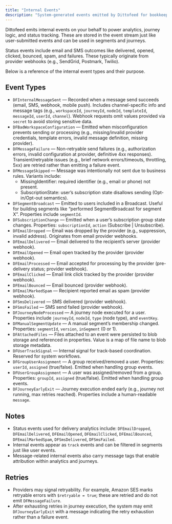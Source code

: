 ```yaml
---
title: "Internal Events"
description: "System-generated events emitted by Dittofeed for bookkeeping, message status, and orchestration."
---
```


Dittofeed emits internal events on your behalf to power analytics, journey logic, and status tracking. These are stored in the event stream just like user-submitted events and can be used in segments and journeys.

Status events include email and SMS outcomes like delivered, opened, clicked, bounced, spam, and failures. These typically originate from provider webhooks (e.g., SendGrid, Postmark, Twilio).

Below is a reference of the internal event types and their purpose.

## Event Types

- `DFInternalMessageSent` — Recorded when a message send succeeds (email, SMS, webhook, mobile push). Includes channel-specific info and message tags (e.g., `workspaceId`, `journeyId`, `nodeId`, `templateId`, `messageId`, `userId`, `channel`). Webhook requests omit values provided via `secret` to avoid storing sensitive data.
- `DFBadWorkspaceConfiguration` — Emitted when misconfiguration prevents sending or processing (e.g., missing/invalid provider credentials, template errors, invalid message definition, missing provider).
- `DFMessageFailure` — Non-retryable send failures (e.g., authorization errors, invalid configuration at provider, definitive 4xx responses). Transient/retryable issues (e.g., brief network errors/timeouts, throttling, 5xx) are retried rather than emitting a failure event.
- `DFMessageSkipped` — Message was intentionally not sent due to business rules. Variants include:
  - MissingIdentifier: required identifier (e.g., email or phone) not present.
  - SubscriptionState: user’s subscription state disallows sending (Opt-in/Opt-out semantics).
- `DFSegmentBroadcast` — Emitted to users included in a Broadcast. Useful for building segments like “performed SegmentBroadcast for segment X”. Properties include `segmentId`.
- `DFSubscriptionChange` — Emitted when a user’s subscription group state changes. Properties: `subscriptionId`, `action` (Subscribe | Unsubscribe).
- `DFEmailDropped` — Email was dropped by the provider (e.g., suppression, invalid address). Originates from email provider webhooks.
- `DFEmailDelivered` — Email delivered to the recipient’s server (provider webhook).
- `DFEmailOpened` — Email open tracked by the provider (provider webhook).
- `DFEmailProcessed` — Email accepted for processing by the provider (pre-delivery status; provider webhook).
- `DFEmailClicked` — Email link click tracked by the provider (provider webhook).
- `DFEmailBounced` — Email bounced (provider webhook).
- `DFEmailMarkedSpam` — Recipient reported email as spam (provider webhook).
- `DFSmsDelivered` — SMS delivered (provider webhook).
- `DFSmsFailed` — SMS send failed (provider webhook).
- `DFJourneyNodeProcessed` — A journey node executed for a user. Properties include `journeyId`, `nodeId`, `type` (node type), and `eventKey`.
- `DFManualSegmentUpdate` — A manual segment’s membership changed. Properties: `segmentId`, `version`, `inSegment` (0 or 1).
- `DFAttachedFiles` — Files attached to an event were persisted to blob storage and referenced in properties. Value is a map of file name to blob storage metadata.
- `DFUserTrackSignal` — Internal signal for track-based coordination. Reserved for system workflows.
- `DFGroupUserAssignment` — A group received/removed a user. Properties: `userId`, `assigned` (true/false). Emitted when handling group events.
- `DFUserGroupAssignment` — A user was assigned/removed from a group. Properties: `groupId`, `assigned` (true/false). Emitted when handling group events.
- `DFJourneyEarlyExit` — Journey execution ended early (e.g., journey not running, max retries reached). Properties include a human-readable `message`.

## Notes

- Status events used for delivery analytics include: `DFEmailDropped`, `DFEmailDelivered`, `DFEmailOpened`, `DFEmailClicked`, `DFEmailBounced`, `DFEmailMarkedSpam`, `DFSmsDelivered`, `DFSmsFailed`.
- Internal events appear as `track` events and can be filtered in segments just like user events.
- Message-related internal events also carry message tags that enable attribution within analytics and journeys.

## Retries

- Providers may signal retryability. For example, Amazon SES marks retryable errors with `$retryable = true`; these are retried and do not emit `DFMessageFailure`.
- After exhausting retries in journey execution, the system may emit `DFJourneyEarlyExit` with a message indicating the retry exhaustion rather than a failure event.
